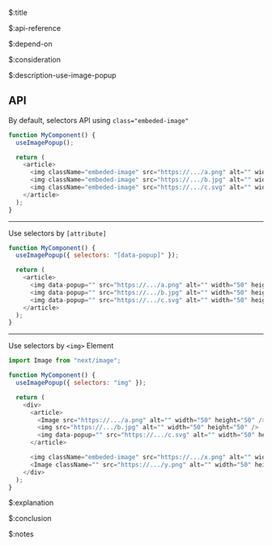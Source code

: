 $:title



$:api-reference



$:depend-on



$:consideration



$:description-use-image-popup

## API

By default, selectors API using `class="embeded-image"`
```js showLineNumbers{number} /embeded-image/#i
function MyComponent() {
  useImagePopup();

  return (
    <article>
      <img className="embeded-image" src="https://.../a.png" alt="" width="50" height="50" />
      <img className="embeded-image" src="https://.../b.jpg" alt="" width="50" height="50" />
      <img className="embeded-image" src="https://.../c.svg" alt="" width="50" height="50" />
    </article>
  );
}
```
___

Use selectors by `[attribute]`
```js showLineNumbers{number} /data-popup/#at
function MyComponent() {
  useImagePopup({ selectors: "[data-popup]" });

  return (
    <article>
      <img data-popup="" src="https://.../a.png" alt="" width="50" height="50" />
      <img data-popup="" src="https://.../b.jpg" alt="" width="50" height="50" />
      <img data-popup="" src="https://.../c.svg" alt="" width="50" height="50" />
    </article>
  );
}
```
___

Use selectors by `<img>` Element
```js showLineNumbers{number} /img/ /Image/3-5
import Image from "next/image";

function MyComponent() {
  useImagePopup({ selectors: "img" });

  return (
    <div>
      <article>
        <Image src="https://.../a.png" alt="" width="50" height="50" />
        <img src="https://.../b.jpg" alt="" width="50" height="50" />
        <img data-popup="" src="https://.../c.svg" alt="" width="50" height="50" />
      </article>

      <img className="embeded-image" src="https://.../x.png" alt="" width="50" height="50" />
      <Image className="" src="https://.../y.png" alt="" width="50" height="50" />
    </div>
  );
}
```


$:explanation


$:conclusion



$:notes